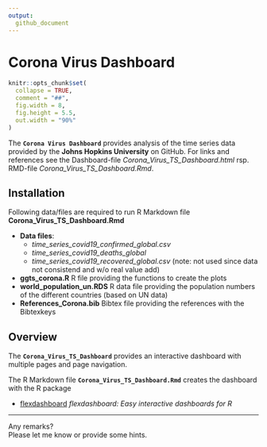 ```yaml
---
output:
  github_document
---
```


<!-- README.md is generated from README.Rmd. Please edit that file -->

# Corona Virus Dashboard


```r
knitr::opts_chunk$set(
  collapse = TRUE,
  comment = "##",
  fig.width = 8, 
  fig.height = 5.5,
  out.width = "90%"
)

```

The **`Corona Virus Dashboard`** provides analysis of the time series data provided by the **Johns Hopkins University** on GitHub. For links and references see the Dashboard-file *Corona_Virus_TS_Dashboard.html* rsp. RMD-file *Corona_Virus_TS_Dashboard.Rmd*.

## Installation

Following data/files are required to run R Markdown file
**Corona_Virus_TS_Dashboard.Rmd**

* **Data files**:  
    + *time_series_covid19_confirmed_global.csv* 
    + *time_series_covid19_deaths_global*
    + *time_series_covid19_recovered_global.csv* (note: not used since data not consistend and w/o real value add)

* **ggts_corona.R** R file providing the functions to create the plots
* **world_population_un.RDS** R data file providing the population numbers of the different countries (based on UN data) 
* **References_Corona.bib** Bibtex file providing the references with the Bibtexkeys


## Overview

The **`Corona_Virus_TS_Dashboard`** provides an interactive dashboard with 
multiple pages and page navigation. 

The R Markdown file **`Corona_Virus_TS_Dashboard.Rmd`** creates the 
dashboard with the R package

- [flexdashboard](https://rmarkdown.rstudio.com/flexdashboard/) *flexdashboard: Easy interactive dashboards for R*


----------------------

Any remarks?    
Please let me know or provide some hints.
